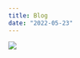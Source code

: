 ```yaml
---
title: Blog
date: "2022-05-23"
---
```


![](https://media.giphy.com/media/Qetgn06jUuflJNENgc/giphy.gif)